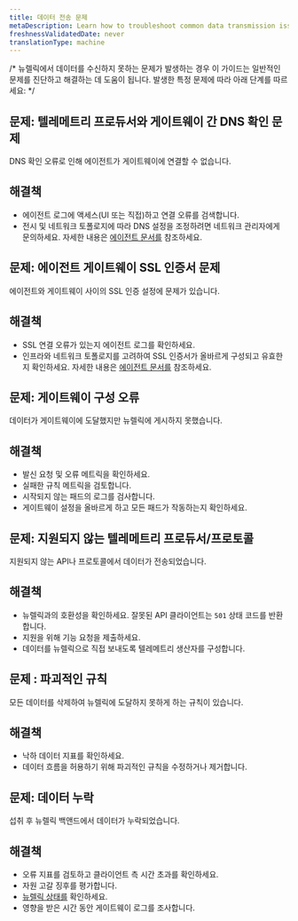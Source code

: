 ```yaml
---
title: 데이터 전송 문제
metaDescription: Learn how to troubleshoot common data transmission issues with Pipeline Control gateway.
freshnessValidatedDate: never
translationType: machine
---
```


/\* 뉴렐릭에서 데이터를 수신하지 못하는 문제가 발생하는 경우 이 가이드는 일반적인 문제를 진단하고 해결하는 데 도움이 됩니다. 발생한 특정 문제에 따라 아래 단계를 따르세요: \*/

## 문제: 텔레메트리 프로듀서와 게이트웨이 간 DNS 확인 문제

DNS 확인 오류로 인해 에이전트가 게이트웨이에 연결할 수 없습니다.

## 해결책

* 에이전트 로그에 액세스(UI 또는 직접)하고 연결 오류를 검색합니다.
* 전시 및 네트워크 토폴로지에 따라 DNS 설정을 조정하려면 네트워크 관리자에게 문의하세요. 자세한 내용은 [에이전트 문서를](/docs/apm/new-relic-apm/getting-started/introduction-apm/) 참조하세요.

## 문제: 에이전트 게이트웨이 SSL 인증서 문제

에이전트와 게이트웨이 사이의 SSL 인증 설정에 문제가 있습니다.

## 해결책

* SSL 연결 오류가 있는지 에이전트 로그를 확인하세요.
* 인프라와 네트워크 토폴로지를 고려하여 SSL 인증서가 올바르게 구성되고 유효한지 확인하세요. 자세한 내용은 [에이전트 문서를](/docs/apm/new-relic-apm/getting-started/introduction-apm/) 참조하세요.

## 문제: 게이트웨이 구성 오류

데이터가 게이트웨이에 도달했지만 뉴렐릭에 게시하지 못했습니다.

## 해결책

* 발신 요청 및 오류 메트릭을 확인하세요.
* 실패한 규칙 메트릭을 검토합니다.
* 시작되지 않는 패드의 로그를 검사합니다.
* 게이트웨이 설정을 올바르게 하고 모든 패드가 작동하는지 확인하세요.

## 문제: 지원되지 않는 텔레메트리 프로듀서/프로토콜

지원되지 않는 API나 프로토콜에서 데이터가 전송되었습니다.

## 해결책

* 뉴렐릭과의 호환성을 확인하세요. 잘못된 API 클라이언트는 `501` 상태 코드를 반환합니다.
* 지원을 위해 기능 요청을 제출하세요.
* 데이터를 뉴렐릭으로 직접 보내도록 텔레메트리 생산자를 구성합니다.

## 문제 : 파괴적인 규칙

모든 데이터를 삭제하여 뉴렐릭에 도달하지 못하게 하는 규칙이 있습니다.

## 해결책

* 낙하 데이터 지표를 확인하세요.
* 데이터 흐름을 허용하기 위해 파괴적인 규칙을 수정하거나 제거합니다.

## 문제: 데이터 누락

섭취 후 뉴렐릭 백앤드에서 데이터가 누락되었습니다.

## 해결책

* 오류 지표를 검토하고 클라이언트 측 시간 초과를 확인하세요.
* 자원 고갈 징후를 평가합니다.
* [뉴렐릭 상태를](https://status.newrelic.com/) 확인하세요.
* 영향을 받은 시간 동안 게이트웨이 로그를 조사합니다.
